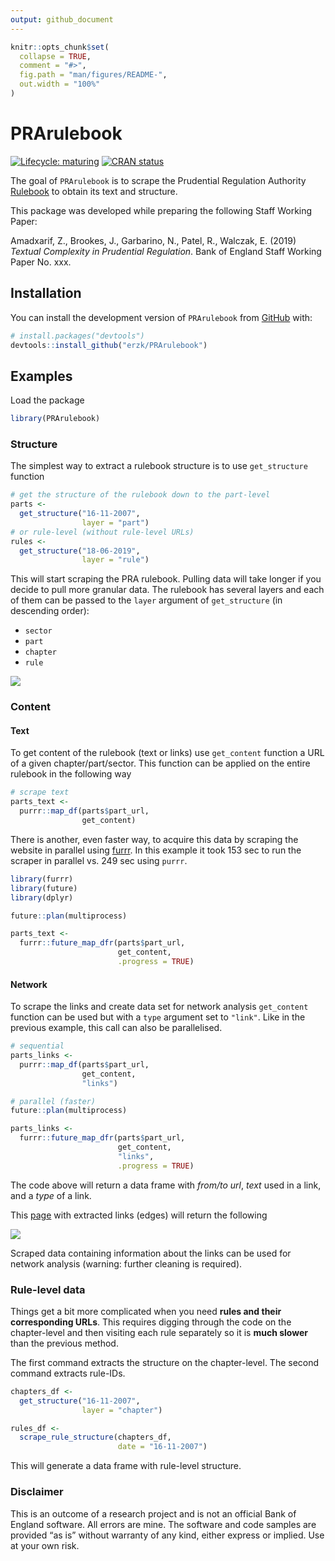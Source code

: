 ```yaml
---
output: github_document
---
```


```r
knitr::opts_chunk$set(
  collapse = TRUE,
  comment = "#>",
  fig.path = "man/figures/README-",
  out.width = "100%"
)
```
# PRArulebook

<!-- badges: start -->
[![Lifecycle: maturing](https://img.shields.io/badge/lifecycle-maturing-blue.svg)](https://www.tidyverse.org/lifecycle/#maturing)
[![CRAN status](https://www.r-pkg.org/badges/version/PRArulebook)](https://cran.r-project.org/package=PRArulebook)
<!-- badges: end -->

The goal of `PRArulebook` is to scrape the Prudential Regulation Authority [Rulebook](http://www.prarulebook.co.uk/) to obtain its text and structure.

This package was developed while preparing the following Staff Working Paper:

Amadxarif, Z., Brookes, J., Garbarino, N., Patel, R., Walczak, E. (2019) *Textual Complexity in Prudential Regulation*. Bank of England Staff Working Paper No. xxx.

## Installation

You can install the development version of `PRArulebook` from [GitHub](https://github.com/) with:

``` r
# install.packages("devtools")
devtools::install_github("erzk/PRArulebook")
```
## Examples

Load the package

```r
library(PRArulebook)
```

### Structure

The simplest way to extract a rulebook structure is to use `get_structure` function

```r
# get the structure of the rulebook down to the part-level
parts <-
  get_structure("16-11-2007",
                layer = "part")
# or rule-level (without rule-level URLs)
rules <-
  get_structure("18-06-2019",
                layer = "rule")
```

This will start scraping the PRA rulebook. Pulling data will take longer if you decide to pull more granular data. The rulebook has several layers and each of them can be passed to the `layer` argument of `get_structure` (in descending order):

* `sector`
* `part`
* `chapter`
* `rule`

![](get_structure_demo.gif)

### Content

#### Text

To get content of the rulebook (text or links) use `get_content` function a URL of a given chapter/part/sector. This function can be applied on the entire rulebook in the following way

```r
# scrape text
parts_text <-
  purrr::map_df(parts$part_url,
                get_content)
```

There is another, even faster way, to acquire this data by scraping the website in parallel using [furrr](https://cran.r-project.org/web/packages/furrr/). In this example it took 153 sec to run the scraper in parallel vs. 249 sec using `purrr`.

```r
library(furrr)
library(future)
library(dplyr)

future::plan(multiprocess)

parts_text <-
  furrr::future_map_dfr(parts$part_url,
                        get_content,
                        .progress = TRUE)
```

#### Network

To scrape the links and create data set for network analysis `get_content` function can be used but with a `type` argument set to `"link"`. Like in the previous example, this call can also be parallelised.

```r
# sequential
parts_links <-
  purrr::map_df(parts$part_url,
                get_content,
                "links")

# parallel (faster)
future::plan(multiprocess)

parts_links <-
  furrr::future_map_dfr(parts$part_url,
                        get_content,
                        "links",
                        .progress = TRUE)
```

The code above will return a data frame with *from/to url*, *text* used in a link, and a *type* of a link.

This [page](http://www.prarulebook.co.uk/rulebook/Content/Part/216145/16-11-2007) with extracted links (edges) will return the following

![](parts_links.png)

Scraped data containing information about the links can be used for network analysis (warning: further cleaning is required).

### Rule-level data

Things get a bit more complicated when you need **rules and their corresponding URLs**. This requires digging through the code on the chapter-level and then visiting each rule separately so it is **much slower** than the previous method. 

The first command extracts the structure on the chapter-level. The second command extracts rule-IDs.

```r
chapters_df <-
  get_structure("16-11-2007",
                layer = "chapter")

rules_df <-
  scrape_rule_structure(chapters_df,
                        date = "16-11-2007")
```

This will generate a data frame with rule-level structure.

### Disclaimer 

This is an outcome of a research project and is not an official Bank of England software. All errors are mine. The software and code samples are provided "as is" without warranty of any kind, either express or implied. Use at your own risk.
